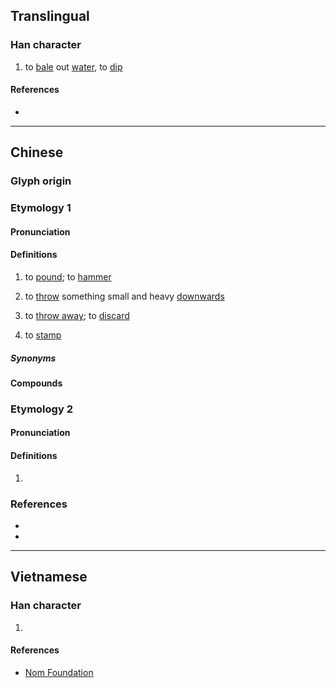 {{character info}}
==Translingual==

===Han character===
{{Han char|rn=64|rad=手|as=04|sn=7|four=54012|canj=QLBU|ids=⿰扌冘}}

# to [[bale]] out [[water]], to [[dip]]

====References====
* {{Han ref|kx=0421.020|dkj=11876|dj=0768.020|hdz=31844.040|uh=628C|ud=25228|bh=CAE8|bd=51944}}

----

==Chinese==

===Glyph origin===
{{Han etym}}

===Etymology 1===
{{zh-forms}}
{{rfe|zh|[[丼]]}}

====Pronunciation====
{{zh-pron
|m=dǎn
|c=dam2
|ca=LL-Q9186-Justinrleung-抌.wav
|mn-t=dom6
|mc=y
|oc=y
|cat=v
}}

====Definitions====
{{zh-hanzi}}

# {{lb|zh|literary|or|Cantonese}} to [[pound]]; to [[hammer]]
# {{lb|zh|Cantonese|Teochew}} to [[throw]] something small and heavy [[downwards]]
# {{lb|zh|Cantonese}} to [[throw away]]; to [[discard]]
#: {{zh-x|抌 嗮 啲 垃圾{saap3} 未 啊{aa3}？|Is all the garbage '''thrown away'''?|C}}
# {{lb|zh|Cantonese}} to [[stamp]]
#: {{zh-co|抌印|to stamp|C}}

=====Synonyms=====
{{zh-dial|扔}}
{{zh-dial|扔-2}}

====Compounds====
{{zh-der|抌低|抌印|抌心口|抌心抌肺|抌骨}}

===Etymology 2===
{{zh-forms}}

====Pronunciation====
{{zh-pron
|mn=ml,tw,ph:tìm
|cat=v
}}

====Definitions====
{{zh-hanzi}}

# {{lb|zh|Hokkien}} {{zh-alt-form|*揕|to [[throw]]; to [[toss]]; to [[hurl]]; to [[fling]]}}

===References===
* {{R:yue:Hanzi}}
* {{R:nan:Chaozhou Fangyan Cihui 1991|{{l|zh||丼}} {{IPAfont|tom˧˥}}}}

----

==Vietnamese==

===Han character===
{{vi-readings|rs=手04|reading=đâm, đấm, đăm}}

# {{rfdef|vi|sort=手04}}

====References====
* [http://nomfoundation.org/common/nom_details.php?codepoint=628c Nom Foundation]